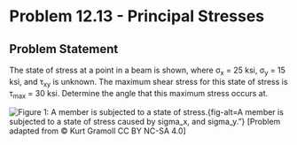 # Problem 12.13 - Principal Stresses {.unnumbered}

## Problem Statement

The state of stress at a point in a beam is shown, where σ<sub>x</sub> = 25 ksi, σ<sub>y</sub> = 15 ksi, and τ<sub>xy</sub> is unknown. The maximum shear stress for this state of stress is τ<sub>max</sub> = 30 ksi. Determine the angle that this maximum stress occurs at.

![Figure 1: A member is subjected to a state of stress.](images/512.png){fig-alt=A member is subjected to a state of stress caused by sigma_x, and sigma_y."}
\[Problem adapted from © Kurt Gramoll CC BY NC-SA 4.0\]